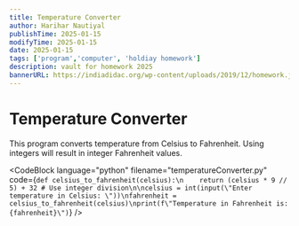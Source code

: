 ```yaml
---
title: Temperature Converter
author: Harihar Nautiyal
publishTime: 2025-01-15
modifyTime: 2025-01-15
date: 2025-01-15
tags: ['program','computer', 'holdiay homework']
description: vault for homework 2025
bannerURL: https://indiadidac.org/wp-content/uploads/2019/12/homework.jpg
---
```


# Temperature Converter

This program converts temperature from Celsius to Fahrenheit. Using integers will result in integer Fahrenheit values.

<CodeBlock
language="python"
filename="temperatureConverter.py"
code={`def celsius_to_fahrenheit(celsius):\n    return (celsius * 9 // 5) + 32 # Use integer division\n\ncelsius = int(input(\"Enter temperature in Celsius: \"))\nfahrenheit = celsius_to_fahrenheit(celsius)\nprint(f\"Temperature in Fahrenheit is: {fahrenheit}\")`}
/>